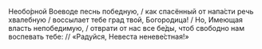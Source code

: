 Необо́рной Воеводе песнь победную, / как спасённый от напа́сти речь хвалебную / воссылает тебе град твой, Богородица! / Но, Имеющая власть непобедимую, / отврати от нас все бе́ды, чтоб свободно нам воспевать тебе: // «Радуйся, Невеста неневе́стная!»
